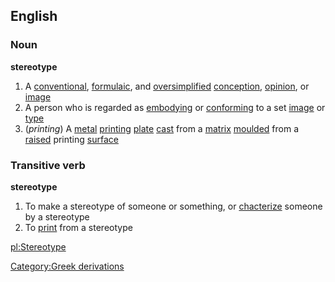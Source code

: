 ==English==
===Noun===
{{wikipedia}}
'''stereotype'''
#A [[conventional]], [[formulaic]], and [[oversimplified]] [[conception]], [[opinion]], or [[image]]
#A person who is regarded as [[embody]]ing or [[conform]]ing to a set [[image]] or [[type]]
#(''printing'') A [[metal]] [[printing]] [[plate]] [[cast]] from a [[matrix]] [[mould]]ed from a [[raise]]d printing [[surface]]
===Transitive verb===
'''stereotype'''
#To make a stereotype of someone or something, or [[chacterize]] someone by a stereotype
#To [[print]] from a stereotype
[[Category:Greek derivations]]

[[pl:Stereotype]]